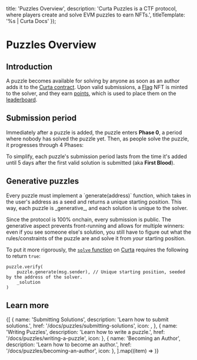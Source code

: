 

  title: 'Puzzles Overview',
  description: 'Curta Puzzles is a CTF protocol, where players create and solve EVM puzzles to earn NFTs.',
  titleTemplate: '%s | Curta Docs'
});

# Puzzles Overview

<Description children="Curta Puzzles is a CTF protocol, where players create and solve EVM puzzles to earn NFTs." />

## Introduction

A puzzle becomes available for solving by anyone as soon as an author adds it to the [Curta contract](https://etherscan.io/address/0x0000000006bC8D9e5e9d436217B88De704a9F307). Upon valid submissions, a [Flag](https://opensea.io/collection/curta) NFT is minted to the solver, and they earn [points](/docs/leaderboard), which is used to place them on the [leaderboard](/leaderboard).

## Submission period

Immediately after a puzzle is added, the puzzle enters **Phase 0**, a period where nobody has solved the puzzle yet. Then, as people solve the puzzle, it progresses through 4 Phases:

<PhaseTable />

To simplify, each puzzle's submission period lasts from the time it's added until 5 days after the first valid solution is submitted (aka **First Blood**).

## Generative puzzles

<Callout>
  Every puzzle must implement a `generate(address)` function, which takes in the user's address as a seed and returns a unique starting position. This way, each puzzle is _generative_, and each solution is unique to the solver.
</Callout>

Since the protocol is 100% onchain, every submission is public. The generative aspect prevents front-running and allows for multiple winners: even if you see someone else's solution, you still have to figure out what the rules/constraints of the puzzle are and solve it from _your_ starting position.

To put it more rigorously, the [`solve` function](https://github.com/waterfall-mkt/curta/blob/2d5de33e3e08ff478ad9e33b6a6f00f819224122/src/Curta.sol#L107) on [Curta](https://etherscan.io/address/0x0000000006bC8D9e5e9d436217B88De704a9F307) requires the following to return `true`:

```sol showLineNumbers={false}
puzzle.verify(
    puzzle.generate(msg.sender), // Unique starting position, seeded by the address of the solver.
    _solution
)
```

## Learn more

<div className="grid grid-cols-1 sm:grid-cols-2 lg:grid-cols-1 gap-4 min-[1120px]:grid-cols-2 min-[1420px]:grid-cols-3">
  {[
    {
      name: 'Submitting Solutions',
      description: 'Learn how to submit solutions.',
      href: '/docs/puzzles/submitting-solutions',
      icon: <Github />,
    },
    {
      name: 'Writing Puzzles',
      description: 'Learn how to write a puzzle.',
      href: '/docs/puzzles/writing-a-puzzle',
      icon: <Github />
    },
    {
      name: 'Becoming an Author',
      description: 'Learn how to become an author.',
      href: '/docs/puzzles/becoming-an-author',
      icon: <Github />
    },
  ].map((item) => <LinkFeature key={item.href} {...item} />)}
</div>
